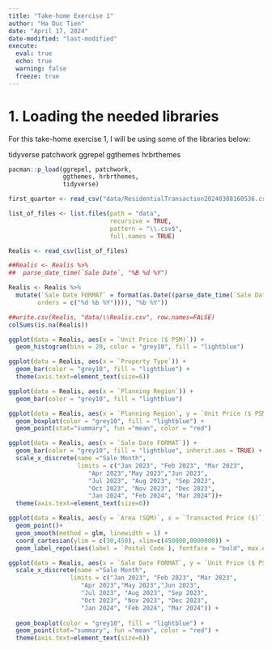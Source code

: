 ```yaml
---
title: "Take-home Exercise 1"
author: "Ha Duc Tien"
date: "April 17, 2024"
date-modified: "last-modified"
execute: 
  eval: true
  echo: true
  warning: false
  freeze: true
---
```


# 1. Loading the needed libraries

For this take-home exercise 1, I will be using some of the libraries below:

tidyverse patchwork ggrepel ggthemes hrbrthemes

```r
pacman::p_load(ggrepel, patchwork, 
               ggthemes, hrbrthemes,
               tidyverse) 
```

```r
first_quarter <- read_csv("data/ResidentialTransaction20240308160536.csv")

list_of_files <- list.files(path = "data",
                            recursive = TRUE,
                            pattern = "\\.csv$",
                            full.names = TRUE)

Realis <- read_csv(list_of_files)
```

```r

##Realis <- Realis %>%
##  parse_date_time(`Sale Date`, "%B %d %Y")

Realis <- Realis %>% 
  mutate(`Sale Date FORMAT` = format(as.Date((parse_date_time(`Sale Date`, 
        orders = c("%d %b %Y")))), "%b %Y"))

##write.csv(Realis, "data/\\Realis.csv", row.names=FALSE)
colSums(is.na(Realis))
```


```r
ggplot(data = Realis, aes(x = `Unit Price ($ PSM)`)) +
  geom_histogram(bins = 20, color = "grey10", fill = "lightblue")
```

```r
ggplot(data = Realis, aes(x = `Property Type`)) + 
  geom_bar(color = "grey10", fill = "lightblue") + 
  theme(axis.text=element_text(size=6))
```

```r
ggplot(data = Realis, aes(x = `Planning Region`)) +
  geom_bar(color = "grey10", fill = "lightblue")
```

```r
ggplot(data = Realis, aes(x = `Planning Region`, y = `Unit Price ($ PSM)`)) +
  geom_boxplot(color = "grey10", fill = "lightblue") + 
  geom_point(stat="summary", fun ="mean", color = "red")
```

```r
ggplot(data = Realis, aes(x = `Sale Date FORMAT`)) +
  geom_bar(color = "grey10", fill = "lightblue", inherit.aes = TRUE) +
  scale_x_discrete(name ="Sale Month", 
                   limits = c("Jan 2023", "Feb 2023", "Mar 2023", 
                      "Apr 2023","May 2023","Jun 2023", 
                      "Jul 2023", "Aug 2023", "Sep 2023",
                      "Oct 2023", "Nov 2023", "Dec 2023", 
                      "Jan 2024", "Feb 2024", "Mar 2024"))+
  theme(axis.text=element_text(size=6))
```

```r
ggplot(data = Realis, aes(y = `Area (SQM)`, x = `Transacted Price ($)`)) +
  geom_point()+
  geom_smooth(method = glm, linewidth = 1) +
  coord_cartesian(ylim = c(30,450), xlim=c(450000,8000000)) +
  geom_label_repel(aes(label = `Postal Code`), fontface = "bold", max.overlaps = 80)
```

```r
ggplot(data = Realis, aes(x = `Sale Date FORMAT`, y = `Unit Price ($ PSM)`)) +
  scale_x_discrete(name ="Sale Month", 
                 limits = c("Jan 2023", "Feb 2023", "Mar 2023", 
                    "Apr 2023","May 2023","Jun 2023", 
                    "Jul 2023", "Aug 2023", "Sep 2023",
                    "Oct 2023", "Nov 2023", "Dec 2023", 
                    "Jan 2024", "Feb 2024", "Mar 2024")) +
  
  geom_boxplot(color = "grey10", fill = "lightblue") + 
  geom_point(stat="summary", fun ="mean", color = "red") +
  theme(axis.text=element_text(size=6))
```